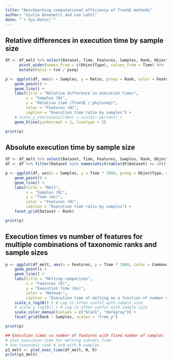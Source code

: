 ```yaml
---
title: "Benchmarking computational efficiency of TreeSE methods"
author: "Giulio Benedetti and Leo Lahti"
date: "`r Sys.Date()`"
---
```




## Relative differences in execution time by sample size

```r
df <- df_melt %>% select(Dataset, Time, Features, Samples, Rank, ObjectType) %>% 
      pivot_wider(names_from = c(ObjectType), values_from = Time) %>% 
      mutate(Ratio = tse / pseq) 

p <- ggplot(df, aes(x = Samples, y = Ratio, group = Rank, color = Features)) + 
    geom_point() + 
    geom_line() +
    labs(title = "Relative difference in execution times",
         x = "Samples (N)",
         y = "Relative time (TreeSE / phyloseq)",
         color = "Features (N)",
         caption = "Execution time ratio by samples") +
    # scale_y_continuous(label = scales::percent) +
    geom_hline(yintercept = 1, linetype = 2) 

print(p)
```


## Absolute execution time by sample size

```r
df <- df_melt %>% select(Dataset, Time, Features, Samples, Rank, ObjectType)
df <- df %>% filter(Dataset %in% names(which(table(df$Dataset) >= 10)))

p <- ggplot(df, aes(x = Samples, y = Time * 1000, group = ObjectType, color = Features)) + 
    geom_point() + 
    geom_line() +
    labs(title = "Melt",
         x = "Samples (N)",
         y = "Time (ms)",
         color = "Features (N)",
         caption = "Execution time ratio by samples") +
    facet_grid(Dataset ~ Rank)

print(p)
```


## Execution times vs number of features for multiple combinations of taxonomic ranks and sample sizes

```r
p <- ggplot(df_melt, aes(x = Features, y = Time * 1000, color = Command)) + 
    geom_point() + 
    geom_line() +
    labs(title = "Melting comparison",
         x = "Features (D)",
         y = "Execution time (ms)",
         color = "Method:",
         caption = "Execution time of melting as a function of number of features") +
    scale_x_log10() + # Log is often useful with sample size
    # scale_y_log10() + # Log is often useful with sample size
    scale_color_manual(values = c("black", "darkgray")) +
    facet_grid(Rank ~ Samples, scales = "free_y")

print(p)
```







```r
## Execution times vs number of features with fixed number of samples
# plot execution time for melting subsets from
# the taxonomic rank R and with N samples 
p1_melt <- plot_exec_time(df_melt, N, R)
print(p1_melt)
```
